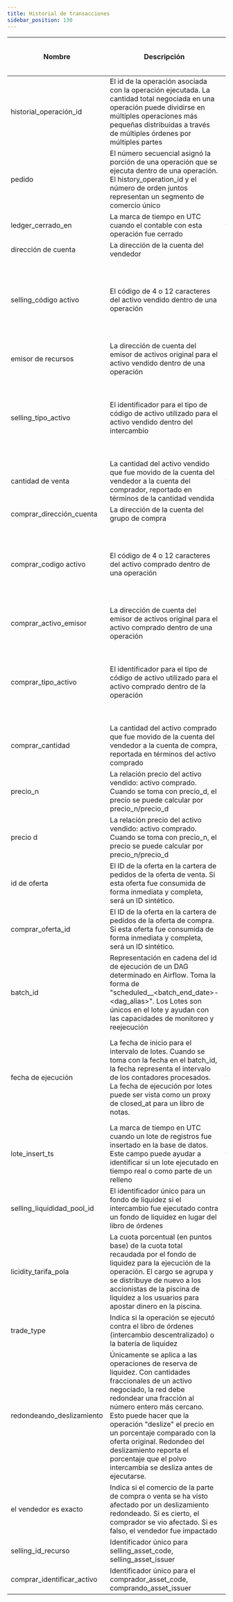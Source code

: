 ```yaml
---
title: Historial de transacciones
sidebar_position: 130
---
```


| Nombre                     | Descripción                                                                                                                                                                                                                                                                                                                                                                                            | Tipo de Datos | Valores de dominio                                       | ¿Clave primaria? | ¿Llave natural? | ¿Partición o campo de cluster? | ¿Requerido? | Notas                                                                                                                                                               |
| -------------------------- | ------------------------------------------------------------------------------------------------------------------------------------------------------------------------------------------------------------------------------------------------------------------------------------------------------------------------------------------------------------------------------------------------------ | ------------- | -------------------------------------------------------- | ---------------- | --------------- | ------------------------------ | ----------- | ------------------------------------------------------------------------------------------------------------------------------------------------------------------- |
| historial_operación_id     | El id de la operación asociada con la operación ejecutada. La cantidad total negociada en una operación puede dividirse en múltiples operaciones más pequeñas distribuidas a través de múltiples órdenes por múltiples partes                                                                                                                                                                          | entero        |                                                          |                  | Sí              |                                | Sí          | Hay una relación de muchos a una para history_operation_id con la tabla history_operations.                                                                         |
| pedido                     | El número secuencial asignó la porción de una operación que se ejecuta dentro de una operación. El history_operation_id y el número de orden juntos representan un segmento de comercio único                                                                                                                                                                                                          | entero        |                                                          |                  | Sí              |                                | Sí          |                                                                                                                                                                     |
| ledger_cerrado_en          | La marca de tiempo en UTC cuando el contable con esta operación fue cerrado                                                                                                                                                                                                                                                                                                                            | fecha         |                                                          |                  | Sí              | Partición MESES                | Sí          |                                                                                                                                                                     |
| dirección de cuenta        | La dirección de la cuenta del vendedor                                                                                                                                                                                                                                                                                                                                                                 | cadena        |                                                          |                  |                 |                                | Nu          |                                                                                                                                                                     |
| selling_código activo      | El código de 4 o 12 caracteres del activo vendido dentro de una operación                                                                                                                                                                                                                                                                                                                              | cadena        |                                                          |                  |                 |                                | Nu          | Los códigos de activos no tienen garantías de singularidad. La combinación de código de activo, emisor y tipo representa un activo distinto                         |
| emisor de recursos         | La dirección de cuenta del emisor de activos original para el activo vendido dentro de una operación                                                                                                                                                                                                                                                                                                   | cadena        |                                                          |                  |                 |                                | Nu          |                                                                                                                                                                     |
| selling_tipo_activo        | El identificador para el tipo de código de activo utilizado para el activo vendido dentro del intercambio                                                                                                                                                                                                                                                                                              | cadena        | credit_alfanum4 de crédito nativo alfanum12              |                  |                 |                                | Sí          | XLM es el activo nativo de la red. XLM no tiene código de activo o representación del emisor y en su lugar se mostrará con un tipo de activo 'nativo'               |
| cantidad de venta          | La cantidad del activo vendido que fue movido de la cuenta del vendedor a la cuenta del comprador, reportado en términos de la cantidad vendida                                                                                                                                                                                                                                                        | flotante      |                                                          |                  |                 |                                | Sí          |                                                                                                                                                                     |
| comprar_dirección_cuenta   | La dirección de la cuenta del grupo de compra                                                                                                                                                                                                                                                                                                                                                          | cadena        |                                                          |                  |                 |                                | Nu          |                                                                                                                                                                     |
| comprar_codigo activo      | El código de 4 o 12 caracteres del activo comprado dentro de una operación                                                                                                                                                                                                                                                                                                                             | cadena        |                                                          |                  |                 |                                | Nu          | Los códigos de activos no tienen garantías de singularidad. La combinación de código de activo, emisor y tipo representa un activo distinto                         |
| comprar_activo_emisor      | La dirección de cuenta del emisor de activos original para el activo comprado dentro de una operación                                                                                                                                                                                                                                                                                                  | cadena        |                                                          |                  |                 |                                | Nu          |                                                                                                                                                                     |
| comprar_tipo_activo        | El identificador para el tipo de código de activo utilizado para el activo comprado dentro de la operación                                                                                                                                                                                                                                                                                             | cadena        | credit_alfanum4 de crédito nativo alfanum12              |                  |                 |                                | Sí          | XLM es el activo nativo de la red. XLM no tiene código de activo o representación del emisor y en su lugar se mostrará con un tipo de activo 'nativo'               |
| comprar_cantidad           | La cantidad del activo comprado que fue movido de la cuenta del vendedor a la cuenta de compra, reportada en términos del activo comprado                                                                                                                                                                                                                                                              | flotante      |                                                          |                  |                 |                                | Sí          |                                                                                                                                                                     |
| precio_n                   | La relación precio del activo vendido: activo comprado. Cuando se toma con precio_d, el precio se puede calcular por precio_n/precio_d                                                                                                                                                                                                                                                                 | entero        |                                                          |                  |                 |                                | Nu          |                                                                                                                                                                     |
| precio d                   | La relación precio del activo vendido: activo comprado. Cuando se toma con precio_n, el precio se puede calcular por precio_n/precio_d                                                                                                                                                                                                                                                                 | entero        |                                                          |                  |                 |                                | Nu          |                                                                                                                                                                     |
| id de oferta               | El ID de la oferta en la cartera de pedidos de la oferta de venta. Si esta oferta fue consumida de forma inmediata y completa, será un ID sintético.                                                                                                                                                                                                                                                   | entero        |                                                          |                  |                 |                                | Nu          |                                                                                                                                                                     |
| comprar_oferta_id          | El ID de la oferta en la cartera de pedidos de la oferta de compra. Si esta oferta fue consumida de forma inmediata y completa, será un ID sintético.                                                                                                                                                                                                                                                  | entero        |                                                          |                  |                 |                                | Nu          |                                                                                                                                                                     |
| batch_id                   | Representación en cadena del id de ejecución de un DAG determinado en Airflow. Toma la forma de "scheduled\_\_\<batch_end_date>-\<dag_alias>". Los Lotes son únicos en el lote y ayudan con las capacidades de monitoreo y reejecución                                                                                                                                                                 | cadena        |                                                          |                  |                 |                                | Nu          |                                                                                                                                                                     |
| fecha de ejecución         | La fecha de inicio para el intervalo de lotes. Cuando se toma con la fecha en el batch_id, la fecha representa el intervalo de los contadores procesados. La fecha de ejecución por lotes puede ser vista como un proxy de closed_at para un libro de notas.                                                                                                                                           | fecha         |                                                          |                  |                 |                                | Nu          | La tabla se particiona en batch_run_date. Se recomienda incluir siempre el batch_run_date en el filtro si es posible para ayudar a reducir el costo de la consulta. |
| lote_insert_ts             | La marca de tiempo en UTC cuando un lote de registros fue insertado en la base de datos. Este campo puede ayudar a identificar si un lote ejecutado en tiempo real o como parte de un relleno                                                                                                                                                                                                          | fecha         |                                                          |                  |                 |                                | Nu          |                                                                                                                                                                     |
| selling_liquididad_pool_id | El identificador único para un fondo de liquidez si el intercambio fue ejecutado contra un fondo de liquidez en lugar del libro de órdenes                                                                                                                                                                                                                                                             | cadena        |                                                          |                  |                 |                                | Nu          |                                                                                                                                                                     |
| licidity_tarifa_pola       | La cuota porcentual (en puntos base) de la cuota total recaudada por el fondo de liquidez para la ejecución de la operación. El cargo se agrupa y se distribuye de nuevo a los accionistas de la piscina de liquidez a los usuarios para apostar dinero en la piscina.                                                                                                              | entero        | 30                                                       |                  |                 |                                | Nu          | Las comisiones de la reserva de liquidez sólo pueden cambiar con cambios de protocolo a la red en sí misma                                                          |
| trade_type                 | Indica si la operación se ejecutó contra el libro de órdenes (intercambio descentralizado) o la batería de liquidez                                                                                                                                                                                                                                                                 | entero        | 1 - Intercambio descentralizado 2 - Comercio de liquidez |                  |                 | cluster                        | Nu          |                                                                                                                                                                     |
| redondeando_deslizamiento  | Únicamente se aplica a las operaciones de reserva de liquidez. Con cantidades fraccionales de un activo negociado, la red debe redondear una fracción al número entero más cercano. Esto puede hacer que la operación "deslize" el precio en un porcentaje comparado con la oferta original. Redondeo del deslizamiento reporta el porcentaje que el polvo intercambia se desliza antes de ejecutarse. | entero        |                                                          |                  |                 |                                | Nu          | Por defecto 1 Rounding Slippage no es siempre rentable para el comerciante y no es una forma válida de tratar de extraer más valor de la red.                       |
| el vendedor es exacto      | Indica si el comercio de la parte de compra o venta se ha visto afectado por un deslizamiento redondeado. Si es cierto, el comprador se vio afectado. Si es falso, el vendedor fue impactado                                                                                                                                                                                                           | boolean       |                                                          |                  |                 |                                | Nu          |                                                                                                                                                                     |
| selling_id_recurso         | Identificador único para selling_asset_code, selling_asset_issuer                                                                                                                                                                                                                                                                                                                                      | entero        |                                                          |                  |                 | cluster                        | Nu          |                                                                                                                                                                     |
| comprar_identificar_activo | Identificador único para el comprador_asset_code, comprando_asset_issuer                                                                                                                                                                                                                                                                                                                               | entero        |                                                          |                  |                 | cluster                        | Nu          |                                                                                                                                                                     |
